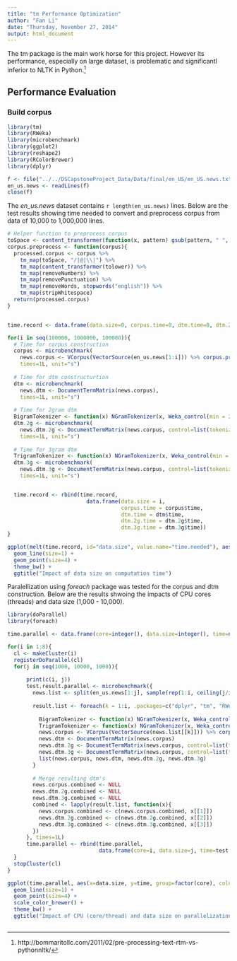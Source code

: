 ```yaml
---
title: "tm Performance Optimization"
author: "Fan Li"
date: "Thursday, November 27, 2014"
output: html_document
---
```


The tm package is the main work horse for this project. However its performance, especially on large dataset, is problematic and significantl inferior to NLTK in Python.^[\tiny http://bommaritollc.com/2011/02/pre-processing-text-rtm-vs-pythonnltk/]


## Performance Evaluation

### Build corpus

```r
library(tm)
library(RWeka)
library(microbenchmark)
library(ggplot2)
library(reshape2)
library(RColorBrewer)
library(dplyr)

f <- file("../../DSCapstoneProject_Data/Data/final/en_US/en_US.news.txt", "rb")
en_us.news <- readLines(f)
close(f)

```


The *en_us.news* dataset contains `r length(en_us.news)` lines. Below are the test results showing time needed to convert and preprocess corpus from data of 10,000 to 1,000,000 lines.

```r
# Helper function to preprocess corpus
toSpace <- content_transformer(function(x, pattern) gsub(pattern, " ", x))
corpus.preprocess <- function(corpus){
  processed.corpus <- corpus %>%
    tm_map(toSpace, "/|@|\\|") %>%
    tm_map(content_transformer(tolower)) %>%
    tm_map(removeNumbers) %>%
    tm_map(removePunctuation) %>%
    tm_map(removeWords, stopwords("english")) %>%
    tm_map(stripWhitespace)
  return(processed.corpus)
}


time.record <- data.frame(data.size=0, corpus.time=0, dtm.time=0, dtm.2g.time=0, dtm.3g.time=0)

for(i in seq(100000, 1000000, 100000)){
  # Time for corpus construction
  corpus <- microbenchmark(
    news.corpus <- VCorpus(VectorSource(en_us.news[1:i])) %>% corpus.preprocess(),
    times=1L, unit="s")
  
  # Time for dtm constructurtion
  dtm <- microbenchmark(
    news.dtm <- DocumentTermMatrix(news.corpus),
    times=1L, unit="s")
  
  # Time for 2gram dtm
  BigramTokenizer <- function(x) NGramTokenizer(x, Weka_control(min = 2, max = 2))
  dtm.2g <- microbenchmark(
    news.dtm.2g <- DocumentTermMatrix(news.corpus, control=list(tokenize = BigramTokenizer)),
    times=1L, unit="s")
  
  # Time for 3gram dtm
  TrigramTokenizer <- function(x) NGramTokenizer(x, Weka_control(min = 3, max = 3))
  dtm.3g <- microbenchmark(
    news.dtm.3g <- DocumentTermMatrix(news.corpus, control=list(tokenize = TrigramTokenizer)),
    times=1L, unit="s")


  time.record <- rbind(time.record,
                         data.frame(data.size = i, 
                                    corpus.time = corpus$time, 
                                    dtm.time = dtm$time,
                                    dtm.2g.time = dtm.2g$time,
                                    dtm.3g.time = dtm.3g$time))
}

ggplot(melt(time.record, id="data.size", value.name="time.needed"), aes(x=data.size, y=time.needed, group=variable, color=variable)) +
  geom_line(size=1) +
  geom_point(size=4) +
  theme_bw() + 
  ggtitle("Impact of data size on computation time")

```


Paralellization using *foreach* package was tested for the corpus and dtm construction. Below are the results shwoing the impacts of CPU cores (threads) and data size (1,000 - 10,000). 

```r
library(doParallel)
library(foreach)

time.parallel <- data.frame(core=integer(), data.size=integer(), time=numeric())

for(i in 1:8){
  cl <- makeCluster(i)
  registerDoParallel(cl)
  for(j in seq(1000, 10000, 1000)){
    
      print(c(i, j))
      test.result.parallel <- microbenchmark({
        news.list <- split(en_us.news[1:j], sample(rep(1:i, ceiling(j/i))[1:j]))
        
        result.list <- foreach(k = 1:i, .packages=c("dplyr", "tm", "RWeka")) %dopar% {
  
          BigramTokenizer <- function(x) NGramTokenizer(x, Weka_control(min = 2, max = 2))
          TrigramTokenizer <- function(x) NGramTokenizer(x, Weka_control(min = 3, max = 3))
          news.corpus <- VCorpus(VectorSource(news.list[[k]])) %>% corpus.preprocess()
          news.dtm <- DocumentTermMatrix(news.corpus)
          news.dtm.2g <- DocumentTermMatrix(news.corpus, control=list(tokenize = BigramTokenizer))
          news.dtm.3g <- DocumentTermMatrix(news.corpus, control=list(tokenize = TrigramTokenizer))
          list(news.corpus, news.dtm, news.dtm.2g, news.dtm.3g)
        }
        
        # Merge resulting dtm's
        news.corpus.combined <- NULL
        news.dtm.2g.combined <- NULL
        news.dtm.3g.combined <- NULL
        combined <- lapply(result.list, function(x){
          news.corpus.combined <- c(news.corpus.combined, x[[1]])
          news.dtm.2g.combined <- c(news.dtm.2g.combined, x[[2]])
          news.dtm.3g.combined <- c(news.dtm.3g.combined, x[[3]])
        })
      }, times=1L)
      time.parallel <- rbind(time.parallel, 
                             data.frame(core=i, data.size=j, time=test.result.parallel$time))
  }
  stopCluster(cl)
}

ggplot(time.parallel, aes(x=data.size, y=time, group=factor(core), color=factor(core))) +
  geom_line(size=1) +
  geom_point(size=4) +
  scale_color_brewer() +
  theme_bw() + 
  ggtitle("Impact of CPU (core/thread) and data size on parallelization")



```













